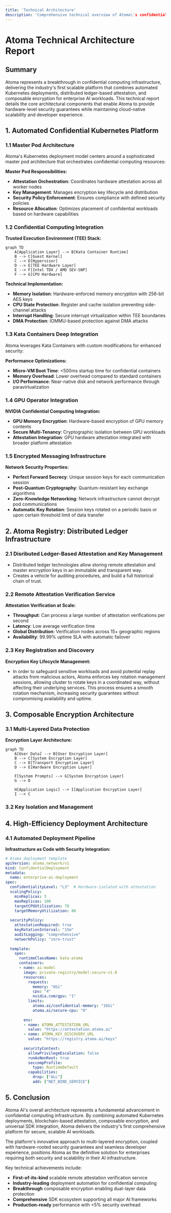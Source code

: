 ```yaml
---
title: 'Technical Architecture'
description: 'Comprehensive technical overview of Atoma\'s confidential computing platform, including automated Kubernetes deployments, DLT-based registry, and composable encryption'
---
```


# Atoma Technical Architecture Report

## Summary

Atoma represents a breakthrough in confidential computing infrastructure, delivering the industry's first scalable platform that combines automated Kubernetes deployments, distributed ledger-based attestation, and composable encryption for enterprise AI workloads. This technical report details the core architectural components that enable Atoma to provide hardware-level security guarantees while maintaining cloud-native scalability and developer experience.

## 1. Automated Confidential Kubernetes Platform

### 1.1 Master Pod Architecture

Atoma's Kubernetes deployment model centers around a sophisticated master pod architecture that orchestrates confidential computing resources:

**Master Pod Responsibilities:**
- **Attestation Orchestration**: Coordinates hardware attestation across all worker nodes
- **Key Management**: Manages encryption key lifecycle and distribution
- **Security Policy Enforcement**: Ensures compliance with defined security policies
- **Resource Allocation**: Optimizes placement of confidential workloads based on hardware capabilities

### 1.2 Confidential Computing Integration

**Trusted Execution Environment (TEE) Stack:**

```mermaid
graph TD
    A[Application Layer] --> B[Kata Container Runtime]
    B --> C[Guest Kernel]
    C --> D[Hypervisor]
    D --> E[TEE Hardware Layer]
    E --> F[Intel TDX / AMD SEV-SNP]
    F --> G[CPU Hardware]
```

**Technical Implementation:**
- **Memory Isolation**: Hardware-enforced memory encryption with 256-bit AES keys
- **CPU State Protection**: Register and cache isolation preventing side-channel attacks
- **Interrupt Handling**: Secure interrupt virtualization within TEE boundaries
- **DMA Protection**: IOMMU-based protection against DMA attacks

### 1.3 Kata Containers Deep Integration

Atoma leverages Kata Containers with custom modifications for enhanced security:

**Performance Optimizations:**
- **Micro-VM Boot Time**: <500ms startup time for confidential containers
- **Memory Overhead**: Lower overhead compared to standard containers
- **I/O Performance**: Near-native disk and network performance through paravirtualization

### 1.4 GPU Operator Integration

**NVIDIA Confidential Computing Integration:**

- **GPU Memory Encryption**: Hardware-based encryption of GPU memory contents
- **Secure Multi-Tenancy**: Cryptographic isolation between GPU workloads
- **Attestation Integration**: GPU hardware attestation integrated with broader platform attestation

### 1.5 Encrypted Messaging Infrastructure

**Network Security Properties:**
- **Perfect Forward Secrecy**: Unique session keys for each communication session
- **Post-Quantum Cryptography**: Quantum-resistant key exchange algorithms
- **Zero-Knowledge Networking**: Network infrastructure cannot decrypt pod communications
- **Automatic Key Rotation**: Session keys rotated on a periodic basis or upon certain threshold limit of data transfer

## 2. Atoma Registry: Distributed Ledger Infrastructure

### 2.1 Disributed Ledger-Based Attestation and Key Management

- Distributed ledger technologies allow storing remote attestation and master encryption keys in an immutable and transparent way.
- Creates a vehicle for auditing procedures, and build a full historical chain of trust.

### 2.2 Remote Attestation Verification Service

**Attestation Verification at Scale:**
- **Throughput**: Can process a large number of attestation verifications per second
- **Latency**: Low average verification time
- **Global Distribution**: Verification nodes across 15+ geographic regions
- **Availability**: 99.99% uptime SLA with automatic failover

### 2.3 Key Registration and Discovery

**Encryption Key Lifecycle Management:**

- In order to safeguard sensitive workloads and avoid potential replay attacks from malicious actors, Atoma enforces key rotation management sessions,
allowing cluster to rotate keys in a coordinated way, without affecting their underlying services. This process ensures a smooth rotation mechanism,
increasing security guarantees without compromising availability and uptime.

## 3. Composable Encryption Architecture

### 3.1 Multi-Layered Data Protection

**Encryption Layer Architecture:**

```mermaid
graph TD
    A[User Data] --> B[User Encryption Layer]
    B --> C[System Encryption Layer]
    C --> D[Transport Encryption Layer]
    D --> E[Hardware Encryption Layer]
    
    F[System Prompts] --> G[System Encryption Layer]
    G --> D
    
    H[Application Logic] --> I[Application Encryption Layer]
    I --> C
```

### 3.2 Key Isolation and Management

## 4. High-Efficiency Deployment Architecture

### 4.1 Automated Deployment Pipeline

**Infrastructure as Code with Security Integration:**

```yaml
# Atoma deployment template
apiVersion: atoma.network/v1
kind: ConfidentialDeployment
metadata:
  name: enterprise-ai-deployment
spec:
  confidentialityLevel: "L3"  # Hardware-isolated with attestation
  scalingPolicy:
    minReplicas: 3
    maxReplicas: 100
    targetCPUUtilization: 70
    targetMemoryUtilization: 80
  
  securityPolicy:
    attestationRequired: true
    keyRotationInterval: "15m"
    auditLogging: "comprehensive"
    networkPolicy: "zero-trust"
  
  template:
    spec:
      runtimeClassName: kata-atoma
      containers:
      - name: ai-model
        image: private-registry/model:secure-v1.0
        resources:
          requests:
            memory: "8Gi"
            cpu: "4"
            nvidia.com/gpu: "1"
          limits:
            atoma.ai/confidential-memory: "16Gi"
            atoma.ai/secure-cpu: "8"
        
        env:
        - name: ATOMA_ATTESTATION_URL
          value: "https://attestation.atoma.ai"
        - name: ATOMA_KEY_DISCOVERY_URL
          value: "https://registry.atoma.ai/keys"
        
        securityContext:
          allowPrivilegeEscalation: false
          runAsNonRoot: true
          seccompProfile:
            type: RuntimeDefault
          capabilities:
            drop: ["ALL"]
            add: ["NET_BIND_SERVICE"]
```

## 5. Conclusion

Atoma AI's overall architecture represents a fundamental advancement in confidential computing infrastructure. By combining automated Kubernetes deployments, blockchain-based attestation, composable encryption, and universal SDK integration, Atoma delivers the industry's first comprehensive platform for secure, scalable AI workloads.

The platform's innovative approach to multi-layered encryption, coupled with hardware-rooted security guarantees and seamless developer experience, positions Atoma as the definitive solution for enterprises requiring both security and scalability in their AI infrastructure.

Key technical achievements include:
- **First-of-its-kind** scalable remote attestation verification service
- **Industry-leading** deployment automation for confidential computing
- **Breakthrough** composable encryption enabling dual-layer data protection
- **Comprehensive** SDK ecosystem supporting all major AI frameworks
- **Production-ready** performance with <5% security overhead
